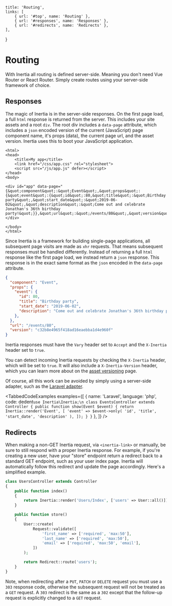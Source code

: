 
    title: 'Routing',
    links: [
        { url: '#top', name: 'Routing' },
        { url: '#responses', name: 'Responses' },
        { url: '#redirects', name: 'Redirects' },
    ],
}

# Routing

With Inertia all routing is defined server-side. Meaning you don't need Vue Router or React Router. Simply create routes using your server-side framework of choice.

## Responses

The magic of Inertia is in the server-side responses. On the first page load, a full `html` response is returned from the server. This includes your site assets and a root `div`. The root div includes a `data-page` attribute, which includes a `json` encoded version of the current (JavaScript) page component name, it's props (data), the current page url, and the asset version. Inertia uses this to boot your JavaScript application.

~~~twig
<html>
<head>
    <title>My app</title>
    <link href="/css/app.css" rel="stylesheet">
    <script src="/js/app.js" defer></script>
</head>
<body>

<div id="app" data-page="{&quot;component&quot;:&quot;Event&quot;,&quot;props&quot;:{&quot;event&quot;:{&quot;id&quot;:80,&quot;title&quot;:&quot;Birthday party&quot;,&quot;start_date&quot;:&quot;2019-06-02&quot;,&quot;description&quot;:&quot;Come out and celebrate Jonathan's 36th birthday party!&quot;}},&quot;url&quot;:&quot;/events/80&quot;,&quot;version&quot;:&quot;c32b8e4965f418ad16eaebba1d4e960f&quot;}"></div>

</body>
</html>
~~~

Since Inertia is a framework for building single-page applications, all subsequent page visits are made as `xhr` requests. That means subsequent responses must be handled differently. Instead of returning a full `html` response like the first page load, we instead return a `json` response. This response is in the exact same format as the `json` encoded in the `data-page` attribute.

~~~json
{
  "component": "Event",
  "props": {
    "event": {
      "id": 80,
      "title": "Birthday party",
      "start_date": "2019-06-02",
      "description": "Come out and celebrate Jonathan's 36th birthday party!",
    },
  },
  "url": "/events/80",
  "version": "c32b8e4965f418ad16eaebba1d4e960f"
}
~~~

Inertia responses must have the `Vary` header set to `Accept` and the `X-Inertia` header set to `true`.

You can detect incoming Inertia requests by checking the `X-Inertia` header, which will be set to `true`. It will also include a `X-Inertia-Version` header, which you can learn more about on the <a href="/asset-versioning">asset versioning</a> page.

Of course, all this work can be avoided by simply using a server-side adapter, such as the <a href="/server-side-setup#laravel">Laravel adapter</a>.

<TabbedCodeExamples
  examples={[
    {
      name: 'Laravel',
      language: 'php',
      code: dedent`
        use Inertia\Inertia;\n
        class EventsController extends Controller
        {
            public function show(Event $event)
            {
                return Inertia::render('Event', [
                    'event' => $event->only(
                        'id',
                        'title',
                        'start_date',
                        'description'
                    ),
                ]);
            }
        }
      `
    },
  ]}
/>

## Redirects

When making a non-GET Inertia request, via `<inertia-link>` or manually, be sure to still respond with a proper Inertia response. For example, if you're creating a new user, have your "store" endpoint return a redirect back to a standard GET endpoint, such as your user index page. Inertia will automatically follow this redirect and update the page accordingly. Here's a simplified example.

~~~php
class UsersController extends Controller
{
    public function index()
    {
        return Inertia::render('Users/Index', ['users' => User::all()]);
    }

    public function store()
    {
        User::create(
            Request::validate([
                'first_name' => ['required', 'max:50'],
                'last_name' => ['required', 'max:50'],
                'email' => ['required', 'max:50', 'email'],
            ])
        );

        return Redirect::route('users');
    }
}
~~~

Note, when redirecting after a `PUT`, `PATCH` or `DELETE` request you must use a `303` response code, otherwise the subsequent request will not be treated as a `GET` request. A `303` redirect is the same as a `302` except that the follow-up request is explicitly changed to a `GET` request.

